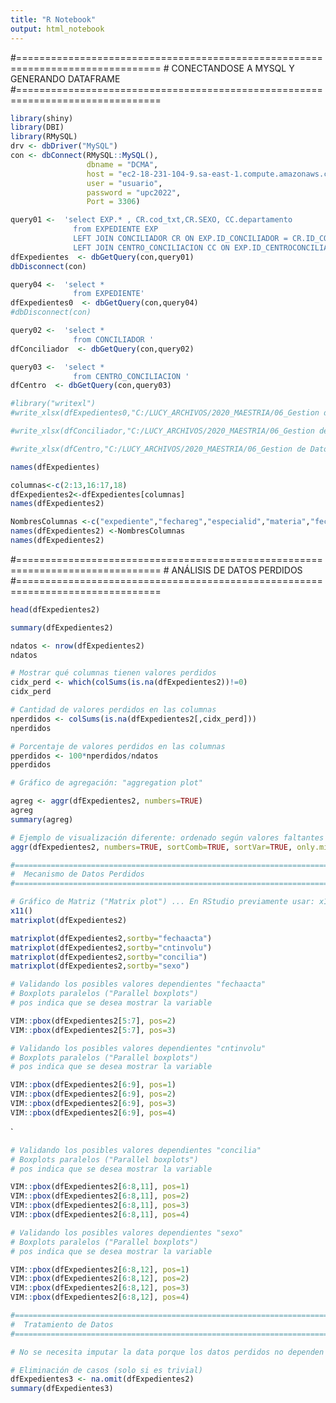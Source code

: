 ```yaml
---
title: "R Notebook"
output: html_notebook
---
```

#===============================================================================
#  CONECTANDOSE A MYSQL Y GENERANDO DATAFRAME
#===============================================================================

```r

library(shiny)
library(DBI)
library(RMySQL)
drv <- dbDriver("MySQL")
con <- dbConnect(RMySQL::MySQL(),
                 dbname = "DCMA",
                 host = "ec2-18-231-104-9.sa-east-1.compute.amazonaws.com",
                 user = "usuario",
                 password = "upc2022",
                 Port = 3306)


```
```r
query01 <-  'select EXP.* , CR.cod_txt,CR.SEXO, CC.departamento
              from EXPEDIENTE EXP 
              LEFT JOIN CONCILIADOR CR ON EXP.ID_CONCILIADOR = CR.ID_CONCILIADOR
              LEFT JOIN CENTRO_CONCILIACION CC ON EXP.ID_CENTROCONCILIACION = CC.ID_CENTROCONCILIACION'
dfExpedientes  <- dbGetQuery(con,query01)
dbDisconnect(con)
```
```r
query04 <-  'select *
              from EXPEDIENTE'
dfExpedientes0  <- dbGetQuery(con,query04)
#dbDisconnect(con)
```

```r
query02 <-  'select *
              from CONCILIADOR '
dfConciliador  <- dbGetQuery(con,query02)
```
```r
query03 <-  'select *
              from CENTRO_CONCILIACION '
dfCentro  <- dbGetQuery(con,query03)
```
```r
#library("writexl")
#write_xlsx(dfExpedientes0,"C:/LUCY_ARCHIVOS/2020_MAESTRIA/06_Gestion de Datos/Trabajo Grupal/Experimento_L/DatosOutput/expediente.xlsx")

#write_xlsx(dfConciliador,"C:/LUCY_ARCHIVOS/2020_MAESTRIA/06_Gestion de Datos/Trabajo Grupal/Experimento_L/DatosOutput/dfConciliador.xlsx")

#write_xlsx(dfCentro,"C:/LUCY_ARCHIVOS/2020_MAESTRIA/06_Gestion de Datos/Trabajo Grupal/Experimento_L/DatosOutput/dfCentro.xlsx")
```

```r
names(dfExpedientes)
```

```r
columnas<-c(2:13,16:17,18)
dfExpedientes2<-dfExpedientes[columnas]
names(dfExpedientes2)


```

```r
NombresColumnas <-c("expediente","fechareg","especialid","materia","fechaacta","acta","tipoacta" ,"estadoexp","gptipoacta" ,"conjunta","cntinvolu","procurad","concilia","sexo","dpto"   )
names(dfExpedientes2) <-NombresColumnas
names(dfExpedientes2) 

```

#===============================================================================
#                  ANÁLISIS DE DATOS PERDIDOS
#===============================================================================


```r
head(dfExpedientes2)
```

```r
summary(dfExpedientes2)
```
```r
ndatos <- nrow(dfExpedientes2)
ndatos
```
```r
# Mostrar qué columnas tienen valores perdidos
cidx_perd <- which(colSums(is.na(dfExpedientes2))!=0)
cidx_perd
```
```r
# Cantidad de valores perdidos en las columnas
nperdidos <- colSums(is.na(dfExpedientes2[,cidx_perd]))
nperdidos
```
```r
# Porcentaje de valores perdidos en las columnas
pperdidos <- 100*nperdidos/ndatos
pperdidos

```
```r
# Gráfico de agregación: "aggregation plot"

agreg <- aggr(dfExpedientes2, numbers=TRUE)
agreg
summary(agreg)
```
```r
# Ejemplo de visualización diferente: ordenado según valores faltantes
aggr(dfExpedientes2, numbers=TRUE, sortComb=TRUE, sortVar=TRUE, only.miss=TRUE)

```
```r
#===============================================================================
#  Mecanismo de Datos Perdidos 
#===============================================================================

# Gráfico de Matriz ("Matrix plot") ... En RStudio previamente usar: x11()
x11()
matrixplot(dfExpedientes2)
```


```r

matrixplot(dfExpedientes2,sortby="fechaacta")
matrixplot(dfExpedientes2,sortby="cntinvolu")
matrixplot(dfExpedientes2,sortby="concilia")
matrixplot(dfExpedientes2,sortby="sexo")


```




```r
# Validando los posibles valores dependientes "fechaacta"
# Boxplots paralelos ("Parallel boxplots")
# pos indica que se desea mostrar la variable 

VIM::pbox(dfExpedientes2[5:7], pos=2)    
VIM::pbox(dfExpedientes2[5:7], pos=3)   

```
```r
# Validando los posibles valores dependientes "cntinvolu"
# Boxplots paralelos ("Parallel boxplots")
# pos indica que se desea mostrar la variable 

VIM::pbox(dfExpedientes2[6:9], pos=1)    
VIM::pbox(dfExpedientes2[6:9], pos=2) 
VIM::pbox(dfExpedientes2[6:9], pos=3) 
VIM::pbox(dfExpedientes2[6:9], pos=4) 
```
`
```r
# Validando los posibles valores dependientes "concilia"
# Boxplots paralelos ("Parallel boxplots")
# pos indica que se desea mostrar la variable 

VIM::pbox(dfExpedientes2[6:8,11], pos=1)    
VIM::pbox(dfExpedientes2[6:8,11], pos=2) 
VIM::pbox(dfExpedientes2[6:8,11], pos=3) 
VIM::pbox(dfExpedientes2[6:8,11], pos=4) 
```
```r
# Validando los posibles valores dependientes "sexo"
# Boxplots paralelos ("Parallel boxplots")
# pos indica que se desea mostrar la variable 

VIM::pbox(dfExpedientes2[6:8,12], pos=1)    
VIM::pbox(dfExpedientes2[6:8,12], pos=2) 
VIM::pbox(dfExpedientes2[6:8,12], pos=3) 
VIM::pbox(dfExpedientes2[6:8,12], pos=4) 
```



```r

#===============================================================================
#  Tratamiento de Datos                                           
#===============================================================================

# No se necesita imputar la data porque los datos perdidos no dependen de datos con valor, por lo cual omitiremos los valores nulos

# Eliminación de casos (solo si es trivial)            
dfExpedientes3 <- na.omit(dfExpedientes2)
summary(dfExpedientes3)

```



